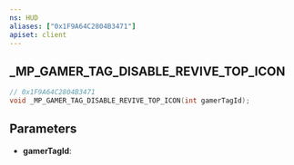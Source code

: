 ```yaml
---
ns: HUD
aliases: ["0x1F9A64C2804B3471"]
apiset: client
---
```

## _MP_GAMER_TAG_DISABLE_REVIVE_TOP_ICON

```c
// 0x1F9A64C2804B3471
void _MP_GAMER_TAG_DISABLE_REVIVE_TOP_ICON(int gamerTagId);
```


## Parameters
* **gamerTagId**:
